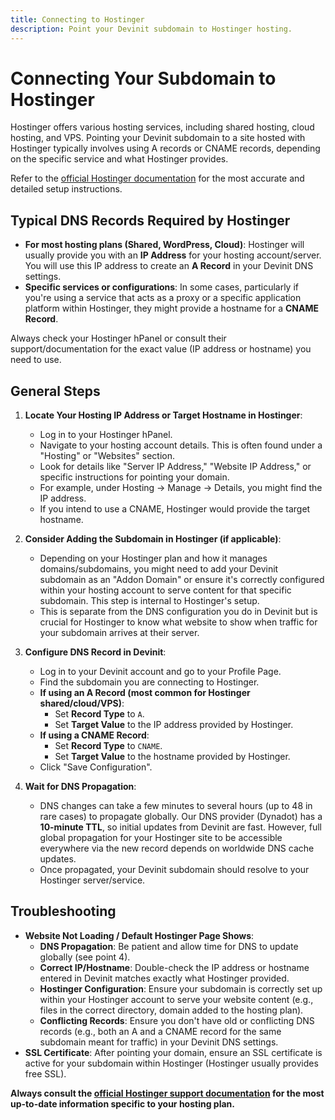 ```yaml
---
title: Connecting to Hostinger
description: Point your Devinit subdomain to Hostinger hosting.
---
```


# Connecting Your Subdomain to Hostinger

Hostinger offers various hosting services, including shared hosting, cloud hosting, and VPS. Pointing your Devinit subdomain to a site hosted with Hostinger typically involves using A records or CNAME records, depending on the specific service and what Hostinger provides.

Refer to the [official Hostinger documentation](https://support.hostinger.com/en/collections/1840009-domains) for the most accurate and detailed setup instructions.

## Typical DNS Records Required by Hostinger

*   **For most hosting plans (Shared, WordPress, Cloud)**: Hostinger will usually provide you with an **IP Address** for your hosting account/server. You will use this IP address to create an **A Record** in your Devinit DNS settings.
*   **Specific services or configurations**: In some cases, particularly if you're using a service that acts as a proxy or a specific application platform within Hostinger, they might provide a hostname for a **CNAME Record**.

Always check your Hostinger hPanel or consult their support/documentation for the exact value (IP address or hostname) you need to use.

## General Steps

1.  **Locate Your Hosting IP Address or Target Hostname in Hostinger**:
    *   Log in to your Hostinger hPanel.
    *   Navigate to your hosting account details. This is often found under a "Hosting" or "Websites" section.
    *   Look for details like "Server IP Address," "Website IP Address," or specific instructions for pointing your domain.
    *   For example, under Hosting -> Manage -> Details, you might find the IP address.
    *   If you intend to use a CNAME, Hostinger would provide the target hostname.

2.  **Consider Adding the Subdomain in Hostinger (if applicable)**:
    *   Depending on your Hostinger plan and how it manages domains/subdomains, you might need to add your Devinit subdomain as an "Addon Domain" or ensure it's correctly configured within your hosting account to serve content for that specific subdomain. This step is internal to Hostinger's setup.
    *   This is separate from the DNS configuration you do in Devinit but is crucial for Hostinger to know what website to show when traffic for your subdomain arrives at their server.

3.  **Configure DNS Record in Devinit**:
    *   Log in to your Devinit account and go to your Profile Page.
    *   Find the subdomain you are connecting to Hostinger.
    *   **If using an A Record (most common for Hostinger shared/cloud/VPS)**:
        *   Set **Record Type** to `A`.
        *   Set **Target Value** to the IP address provided by Hostinger.
    *   **If using a CNAME Record**:
        *   Set **Record Type** to `CNAME`.
        *   Set **Target Value** to the hostname provided by Hostinger.
    *   Click "Save Configuration".

4.  **Wait for DNS Propagation**:
    *   DNS changes can take a few minutes to several hours (up to 48 in rare cases) to propagate globally. Our DNS provider (Dynadot) has a **10-minute TTL**, so initial updates from Devinit are fast. However, full global propagation for your Hostinger site to be accessible everywhere via the new record depends on worldwide DNS cache updates.
    *   Once propagated, your Devinit subdomain should resolve to your Hostinger server/service.

## Troubleshooting

*   **Website Not Loading / Default Hostinger Page Shows**: 
    *   **DNS Propagation**: Be patient and allow time for DNS to update globally (see point 4).
    *   **Correct IP/Hostname**: Double-check the IP address or hostname entered in Devinit matches exactly what Hostinger provided.
    *   **Hostinger Configuration**: Ensure your subdomain is correctly set up within your Hostinger account to serve your website content (e.g., files in the correct directory, domain added to the hosting plan).
    *   **Conflicting Records**: Ensure you don't have old or conflicting DNS records (e.g., both an A and a CNAME record for the same subdomain meant for traffic) in your Devinit DNS settings.
*   **SSL Certificate**: After pointing your domain, ensure an SSL certificate is active for your subdomain within Hostinger (Hostinger usually provides free SSL).

**Always consult the [official Hostinger support documentation](https://support.hostinger.com/) for the most up-to-date information specific to your hosting plan.** 